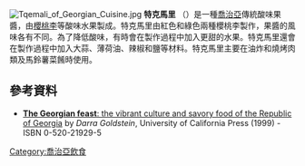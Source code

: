 {{expand|time=2015-12-14T09:50:38+00:00}}
[[File:Tqemali_of_Georgian_Cuisine.jpg|thumb]]
'''特克馬里''' （{{lang-ka|ტყემალი}}）是一種[[喬治亞|喬治亞]]傳統酸味果醬，由[[櫻桃李|櫻桃李]]等酸味水果製成。特克馬里由紅色和綠色兩種櫻桃李製作，果醬的風味各有不同。為了降低酸味，有時會在製作過程中加入更甜的水果。特克馬里還會在製作過程中加入大蒜、薄荷油、辣椒和鹽等材料。特克馬里主要在油炸和燒烤肉類及馬鈴薯菜餚時使用。
==參考資料==
* [http://books.google.com/books?vid=ISBN0520219295&id=3PM_FnWgPBAC&pg=PA119&lpg=PA119&ots=uZapBfsjlo&dq=Tkemali&sig=l1cyDjWzDlptgRrFqcbrQnTOJtY#v=onepage&q=Tkemali&f=false '''The Georgian feast''': the vibrant culture and savory food of the Republic of Georgia] {{Wayback|url=http://books.google.com/books?vid=ISBN0520219295&id=3PM_FnWgPBAC&pg=PA119&lpg=PA119&ots=uZapBfsjlo&dq=Tkemali&sig=l1cyDjWzDlptgRrFqcbrQnTOJtY#v=onepage&q=Tkemali&f=false |date=20200924040627 }} by ''Darra Goldstein'', University of California Press (1999) - ISBN 0-520-21929-5
{{调味品}}
[[Category:喬治亞飲食|Category:喬治亞飲食]]